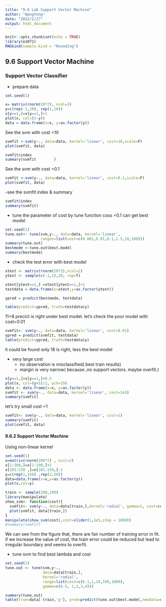 ```yaml
---
title: "9.6 Lab Support Vector Machine"
author: "WangYong"
date: "2022/2/27"
output: html_document
---
```


```r
knitr::opts_chunk$set(echo = TRUE)
library(e1071)
RNGkind(sample.kind = "Rounding")
```
## 9.6 Support Vector Machine

### Support Vector Classifier

- prepare data
```r
set.seed(1)

x= matrix(rnorm(20*2), ncol=2)
y=c(rep(-1,10), rep(1,10))
x[y==1,]=x[y==1,]+1
plot(x, col=(3-y))
data = data.frame(x=x, y=as.factor(y))
```
See the svm with cost =10
```r
svmfit <-svm(y~., data=data, kernel='linear', cost=10,scale=F)
plot(svmfit, data)
```
```r
svmfit$index
summary(svmfit        )
```

See the svm with cost =0.1
```r
svmfit <-svm(y~., data=data, kernel='linear', cost=0.1,scale=F)
plot(svmfit, data)
```
-see the svmfit index & summary
```r
svmfit$index
summary(svmfit)
```
- tune the parameter of cost by tune function
coss =0.1 can get best model

```r
set.seed(1)
tune.out<- tune(svm,y~., data=data, kernel='linear',
                ranges=list(cost=c(0.001,0.01,0.1,1.5,10,100)))
summary(tune.out)
bestmode <-tune.out$best.model
summary(bestmode)

```

- check the test error with best model

```r
xtest <- matrix(rnorm(20*2),ncol=2)
ytest <- sample(c(-1,1),20, rep=T)

xtest[ytest==1,] =xtest[ytest==1,]+1
testdata = data.frame(x=xtest,y=as.factor(ytest))

ypred = predict(bestmode, testdata)

table(predict=ypred, truth=testdata$y)
```
 11+8 precict is right under best model. let's check the poor model with cost=0.01
 
```r
svmfit<- svm(y~., data=data, kernel='linear', cost=0.01)
ypred = predict(svmfit, testdata)
table(predict=ypred, truth=testdata$y)

```
it could be found only 18 is right, less the best model

- very large cost 
  - no observation is misclassified( best train results)
  - margin is very narrow( because ,no support vectors. maybe overfit.)

```r
x[y==1,]=x[y==1,]+0.5
plot(x, col=(y+5)/2, pch=19)
data <- data.frame(x=x, y=as.factor(y))
svmfit <- svm(y~., data=data, kernel='linear', cost=1e5)
summary(svmfit)
```

let's try small cost =1
```r
svmfit<- svm(y~., data=data, kernel='linear', cost=1)
summary(svmfit)
plot(svmfit, data)
```
#### 9.6.2 Support Vector Machine
Using non-linear kernel

```r
set.seed(1)
x=matrix(rnorm(200*2) , ncol=2)
x[1:100,]=x[1:100,]+2
x[101:150 ,]=x[101:150,]-2
y=c(rep(1,150) ,rep(2,50))
data=data.frame(x=x,y=as.factor(y))
plot(x,col=y)
```
```r
train <- sample(200,100)
library(manipulate)
show_svm<- function(cost){
  svmfit<- svm(y~., data=data[train,],kernel='radial', gamma=1, cost=cost)
  plot(svmfit, data[train,])
}
manipulate(show_svm(cost),cost=slider(1,1e5,step = 1000))
#summary(svmfit)
```

We can see from the figure that, there are fair number of training error in fit.
if we increase the value of cost, the train error could be reduced but lead to
irregular boundary and seems to overfit.

- tune svm to find best lambda and cost
```r
set.seed(1)
tune.out <- tune(svm,y~., 
                 data=data[train,],
                 kernel='radial',
                 range=list(cost=c(0.1,1,10,100,1000),
                 gamma=c(0.5, 1,2,3,4)))

summary(tune.out)
table(true=data[-train,'y'], pred=predict(tune.out$best.model,newdata=data[-train,]))
```

